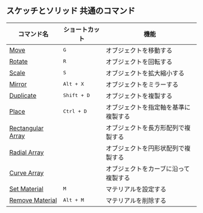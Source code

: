 ## スケッチとソリッド 共通のコマンド
| コマンド名                                      | ショートカット     | 機能                                 |
| ----------------------------------------------- | ------------------ | ------------------------------------ |
| [Move](common/move)                             | <kbd>G</kbd>       | オブジェクトを移動する               |
| [Rotate](common/rotate)                         | <kbd>R</kbd>       | オブジェクトを回転する               |
| [Scale](common/scale)                           | <kbd>S</kbd>       | オブジェクトを拡大縮小する           |
| [Mirror](common/mirror)                         | <kbd>Alt + X</kbd>   | オブジェクトをミラーする             |
| [Duplicate](common/duplicate)                   | <kbd>Shift + D</kbd> | オブジェクトを複製する               |
| [Place](common/place)                           | <kbd>Ctrl + D</kbd>  | オブジェクトを指定軸を基準に複製する |
| [Rectangular Array](common/rectangular-array)   |                    | オブジェクトを長方形配列で複製する   |
| [Radial Array](common/radial-array)             |                    | オブジェクトを円形状配列で複製する   |
| [Curve Array](common/curve-array)               |                    | オブジェクトをカーブに沿って複製する |
| [Set Material](common/set-material)         | <kbd>M</kbd>       | マテリアルを設定する                 |
| [Remove Material](common/remove-material)   | <kbd>Alt + M</kbd>   | マテリアルを削除する                 |






